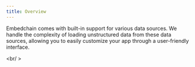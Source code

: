 ```yaml
---
title: Overview
---
```


Embedchain comes with built-in support for various data sources. We handle the complexity of loading unstructured data from these data sources, allowing you to easily customize your app through a user-friendly interface.

<CardGroup cols={4}>
  <Card title="PDF file" href="/components/data-sources/pdf-file"></Card>
  <Card title="CSV file" href="/components/data-sources/csv"></Card>
  <Card title="JSON file" href="/components/data-sources/json"></Card>
  <Card title="Text" href="/components/data-sources/text"></Card>
  <Card title="Text File" href="/components/data-sources/text-file"></Card>
  <Card title="Directory" href="/components/data-sources/directory"></Card>
  <Card title="Web page" href="/components/data-sources/web-page"></Card>
  <Card title="Youtube Channel" href="/components/data-sources/youtube-channel"></Card>
  <Card title="Youtube Video" href="/components/data-sources/youtube-video"></Card>
  <Card title="Docs website" href="/components/data-sources/docs-site"></Card>
  <Card title="MDX file" href="/components/data-sources/mdx"></Card>
  <Card title="DOCX file" href="/components/data-sources/docx"></Card>
  <Card title="Notion" href="/components/data-sources/notion"></Card>
  <Card title="Sitemap" href="/components/data-sources/sitemap"></Card>
  <Card title="XML file" href="/components/data-sources/xml"></Card>
  <Card title="Q&A pair" href="/components/data-sources/qna"></Card>
  <Card title="OpenAPI" href="/components/data-sources/openapi"></Card>
  <Card title="Gmail" href="/components/data-sources/gmail"></Card>
  <Card title="Google Drive" href="/components/data-sources/google-drive"></Card>
  <Card title="GitHub" href="/components/data-sources/github"></Card>
  <Card title="Postgres" href="/components/data-sources/postgres"></Card>
  <Card title="MySQL" href="/components/data-sources/mysql"></Card>
  <Card title="Slack" href="/components/data-sources/slack"></Card>
  <Card title="Discord" href="/components/data-sources/discord"></Card>
  <Card title="Discourse" href="/components/data-sources/discourse"></Card>
  <Card title="Substack" href="/components/data-sources/substack"></Card>
  <Card title="Beehiiv" href="/components/data-sources/beehiiv"></Card>
  <Card title="Dropbox" href="/components/data-sources/dropbox"></Card>
  <Card title="Image" href="/components/data-sources/image"></Card>
  <Card title="Audio" href="/components/data-sources/audio"></Card>
  <Card title="Custom" href="/components/data-sources/custom"></Card>
</CardGroup>

<br/ >

<Snippet file="missing-data-source-tip.mdx" />
